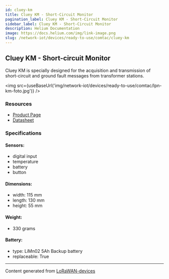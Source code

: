 ```yaml
---
id: cluey-km
title: Cluey KM - Short-Circuit Monitor
pagination_label: Cluey KM - Short-Circuit Monitor
sidebar_label: Cluey KM - Short-Circuit Monitor
description: Helium Documentation
image: https://docs.helium.com/img/link-image.png
slug: /network-iot/devices/ready-to-use/comtac/cluey-km
---
```



<LegacyContentBanner />

## Cluey KM - Short-circuit Monitor

Cluey KM is specially designed for the acquisition and transmission of short-circuit and ground
fault messages from transformer stations.

<img src={useBaseUrl('img/network-iot/devices/ready-to-use/comtac/lpn-km-foto.jpg')} />

### Resources

- [Product Page](https://www.comtac.ch/en/produkte/lora/cluey/index.html#KM)
- [Datasheet](https://www.comtac.ch/cms/upload/downloads/dokumente/C-FS-Cluey_KM_220613_EN.pdf)

### Specifications

#### Sensors:

- digital input
- temperature
- battery
- button

#### Dimensions:

- width: 115 mm
- length: 130 mm
- height: 55 mm

#### Weight:

- 330 grams

#### Battery:

- type: LiMn02 5Ah Backup battery
- replaceable: True

---

Content generated from [LoRaWAN-devices](https://github.com/TheThingsNetwork/lorawan-devices)
